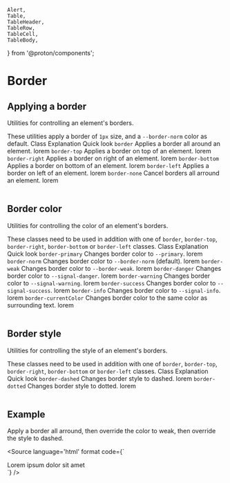     Alert,
    Table,
    TableHeader,
    TableRow,
    TableCell,
    TableBody,
} from '@proton/components';

<Meta title="CSS / Front-End helpers / Border" />

# Border

## Applying a border

Utilities for controlling an element's borders.

<Alert type="info">
    These utilities apply a border of <code>1px</code> size, and a <code>--border-norm</code> color as default.
</Alert>

<Table className="color-norm">
    <TableHeader>
        <TableRow>
            <TableCell type="header">
                Class
            </TableCell>
            <TableCell type="header">
                Explanation
            </TableCell>
            <TableCell type="header" className="text-right">
                Quick look
            </TableCell>
        </TableRow>
    </TableHeader>
    <TableBody>
        <TableRow>
            <TableCell>
                <code>border</code>
            </TableCell>
            <TableCell>
                Applies a border all around an element.
            </TableCell>
            <TableCell className="text-right">
                <span className="inline-block border px0-5 py0-25">lorem</span>
            </TableCell>
        </TableRow>
        <TableRow>
            <TableCell>
                <code>border-top</code>
            </TableCell>
            <TableCell>
                Applies a border on top of an element.
            </TableCell>
            <TableCell className="text-right">
                <span className="inline-block border-top px0-5 py0-25">lorem</span>
            </TableCell>
        </TableRow>
        <TableRow>
            <TableCell>
                <code>border-right</code>
            </TableCell>
            <TableCell>
                Applies a border on right of an element.
            </TableCell>
            <TableCell className="text-right">
                <span className="inline-block border-right px0-5 py0-25">lorem</span>
            </TableCell>
        </TableRow>
        <TableRow>
            <TableCell>
                <code>border-bottom</code>
            </TableCell>
            <TableCell>
                Applies a border on bottom of an element.
            </TableCell>
            <TableCell className="text-right">
                <span className="inline-block border-bottom px0-5 py0-25">lorem</span>
            </TableCell>
        </TableRow>
        <TableRow>
            <TableCell>
                <code>border-left</code>
            </TableCell>
            <TableCell>
                Applies a border on left of an element.
            </TableCell>
            <TableCell className="text-right">
                <span className="inline-block border-left px0-5 py0-25">lorem</span>
            </TableCell>
        </TableRow>
        <TableRow>
            <TableCell>
                <code>border-none</code>
            </TableCell>
            <TableCell>
                Cancel borders all arround an element.
            </TableCell>
            <TableCell className="text-right">
                <span className="inline-block border-none px0-5 py0-25">lorem</span>
            </TableCell>
        </TableRow>
    </TableBody>
</Table>

## Border color

Utilities for controlling the color of an element's borders.

<Alert type="info">
    These classes need to be used in addition with one of <code>border</code>, <code>border-top</code>, <code>border-right</code>, <code>border-bottom</code> or <code>border-left</code> classes.
</Alert>

<Table className="color-norm">
    <TableHeader>
        <TableRow>
            <TableCell type="header">
                Class
            </TableCell>
            <TableCell type="header">
                Explanation
            </TableCell>
            <TableCell type="header" className="text-right">
                Quick look
            </TableCell>
        </TableRow>
    </TableHeader>
    <TableBody>
        <TableRow>
            <TableCell>
                <code>border-primary</code>
            </TableCell>
            <TableCell>
                Changes border color to <code>--primary</code>.
            </TableCell>
            <TableCell className="text-right">
                <span className="inline-block border border-primary px0-5 py0-25">lorem</span>
            </TableCell>
        </TableRow>
        <TableRow>
            <TableCell>
                <code>border-norm</code>
            </TableCell>
            <TableCell>
                Changes border color to <code>--border-norm</code> (default).
            </TableCell>
            <TableCell className="text-right">
                <span className="inline-block border border-norm px0-5 py0-25">lorem</span>
            </TableCell>
        </TableRow>
        <TableRow>
            <TableCell>
                <code>border-weak</code>
            </TableCell>
            <TableCell>
                Changes border color to <code>--border-weak</code>.
            </TableCell>
            <TableCell className="text-right">
                <span className="inline-block border border-weak px0-5 py0-25">lorem</span>
            </TableCell>
        </TableRow>
        <TableRow>
            <TableCell>
                <code>border-danger</code>
            </TableCell>
            <TableCell>
                Changes border color to <code>--signal-danger</code>.
            </TableCell>
            <TableCell className="text-right">
                <span className="inline-block border border-danger px0-5 py0-25">lorem</span>
            </TableCell>
        </TableRow>
        <TableRow>
            <TableCell>
                <code>border-warning</code>
            </TableCell>
            <TableCell>
                Changes border color to <code>--signal-warning</code>.
            </TableCell>
            <TableCell className="text-right">
                <span className="inline-block border border-warning px0-5 py0-25">lorem</span>
            </TableCell>
        </TableRow>
        <TableRow>
            <TableCell>
                <code>border-success</code>
            </TableCell>
            <TableCell>
                Changes border color to <code>--signal-success</code>.
            </TableCell>
            <TableCell className="text-right">
                <span className="inline-block border border-success px0-5 py0-25">lorem</span>
            </TableCell>
        </TableRow>
        <TableRow>
            <TableCell>
                <code>border-info</code>
            </TableCell>
            <TableCell>
                Changes border color to <code>--signal-info</code>.
            </TableCell>
            <TableCell className="text-right">
                <span className="inline-block border border-info px0-5 py0-25">lorem</span>
            </TableCell>
        </TableRow>
        <TableRow>
            <TableCell>
                <code>border-currentColor</code>
            </TableCell>
            <TableCell>
                Changes border color to the same color as surrounding text.
            </TableCell>
            <TableCell className="text-right">
                <span className="inline-block border border-currentColor px0-5 py0-25">lorem</span>
            </TableCell>
        </TableRow>
    </TableBody>
</Table>

## Border style

Utilities for controlling the style of an element's borders.

<Alert type="info">
    These classes need to be used in addition with one of <code>border</code>, <code>border-top</code>, <code>border-right</code>, <code>border-bottom</code> or <code>border-left</code> classes.
</Alert>

<Table className="color-norm">
    <TableHeader>
        <TableRow>
            <TableCell type="header">
                Class
            </TableCell>
            <TableCell type="header">
                Explanation
            </TableCell>
            <TableCell type="header" className="text-right">
                Quick look
            </TableCell>
        </TableRow>
    </TableHeader>
    <TableBody>
        <TableRow>
            <TableCell>
                <code>border-dashed</code>
            </TableCell>
            <TableCell>
                Changes border style to dashed.
            </TableCell>
            <TableCell className="text-right">
                <span className="inline-block border border-dashed px0-5 py0-25">lorem</span>
            </TableCell>
        </TableRow>
        <TableRow>
            <TableCell>
                <code>border-dotted</code>
            </TableCell>
            <TableCell>
                Changes border style to dotted.
            </TableCell>
            <TableCell className="text-right">
                <span className="inline-block border border-dotted px0-5 py0-25">lorem</span>
            </TableCell>
        </TableRow>
    </TableBody>
</Table>

## Example

Apply a border all arround, then override the color to weak, then override the style to dashed.

<Source
    language='html'
    format
    code={`
<div className="border border-weak border-dashed">Lorem ipsum dolor sit amet</div>
`}
/>
